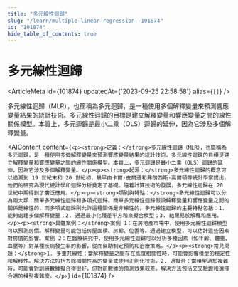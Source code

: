 ```yaml
---
title: "多元線性迴歸"
slug: "/learn/multiple-linear-regression--101874"
id: "101874"
hide_table_of_contents: true
---
```



# 多元線性迴歸

<ArticleMeta id={101874} updatedAt={'2023-09-25 22:58:58'} alias={`[]`} />
<div className='border-solid border-b border-t-0 my-4 border-[var(--ifm-color-gray-300)]' />

多元線性迴歸（MLR），也簡稱為多元迴歸，是一種使用多個解釋變量來預測響應變量結果的統計技術。多元線性迴歸的目標是建立解釋變量和響應變量之間的線性關係模型。本質上，多元迴歸是最小二乘（OLS）迴歸的延伸，因為它涉及多個解釋變量。

<AIContent content={`<p><strong>定義：</strong>多元線性迴歸（MLR），也簡稱為多元迴歸，是一種使用多個解釋變量來預測響應變量結果的統計技術。多元線性迴歸的目標是建立解釋變量和響應變量之間的線性關係模型。本質上，多元迴歸是最小二乘（OLS）迴歸的延伸，因為它涉及多個解釋變量。</p><p><strong>起源：</strong>多元線性迴歸的概念可以追溯到 19 世紀末和 20 世紀初，最早由卡爾·皮爾遜和弗朗西斯·高爾頓等統計學家提出。他們的研究為現代統計學和迴歸分析奠定了基礎。隨着計算技術的發展，多元線性迴歸在 20 世紀中期得到了廣泛應用。</p><p><strong>類別與特點：</strong>多元線性迴歸可以分為兩大類：簡單多元線性迴歸和多項式迴歸。簡單多元線性迴歸假設解釋變量和響應變量之間的關係是線性的，而多項式迴歸則允許這種關係是非線性的。多元線性迴歸的主要特點包括：1. 能夠處理多個解釋變量；2. 通過最小化殘差平方和來擬合模型；3. 結果易於解釋和應用。</p><p><strong>具體案例：</strong>案例 1：在房地產市場中，使用多元線性迴歸模型可以預測房價。解釋變量可能包括房屋面積、房齡、位置等。通過建立模型，可以估計這些因素對房價的影響。案例 2：在醫療研究中，使用多元線性迴歸可以分析多種因素（如年齡、體重、血壓等）對某種疾病發生率的影響，從而幫助制定預防和治療策略。</p><p><strong>常見問題：</strong>1. 多重共線性：當解釋變量之間存在高度相關性時，可能會影響模型的穩定性和解釋性。解決方法包括去除相關性高的變量或使用正則化技術。2. 過擬合：當模型過於複雜時，可能會對訓練數據擬合得很好，但對新數據的預測效果較差。解決方法包括交叉驗證和選擇合適的模型複雜度。</p>`} id={101874} />
